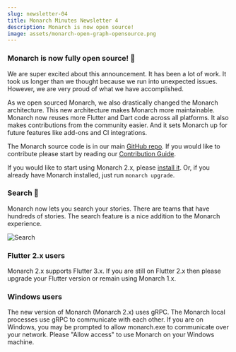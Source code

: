 ```yaml
---
slug: newsletter-04
title: Monarch Minutes Newsletter 4
description: Monarch is now open source!
image: assets/monarch-open-graph-opensource.png
---
```



### Monarch is now fully open source! 🥹
We are super excited about this announcement. It has been a lot of work. It 
took us longer than we thought because we run into unexpected issues. However, 
we are very proud of what we have accomplished.

As we open sourced Monarch, we also drastically changed the Monarch architecture. 
This new architecture makes Monarch more maintainable. Monarch now reuses more 
Flutter and Dart code across all platforms. It also makes contributions from the community easier. And it sets Monarch up for future features like add-ons and CI integrations.

The Monarch source code is in our main [GitHub repo](https://github.com/Dropsource/monarch). 
If you would like to contribute please start by reading our 
[Contribution Guide](https://github.com/Dropsource/monarch/blob/main/CONTRIBUTING.md).

If you would like to start using Monarch 2.x, please 
[install it](https://monarchapp.io/docs/install). Or, if you already have Monarch installed, just run `monarch upgrade`.

### Search 🔎
Monarch now lets you search your stories. There are teams that have hundreds 
of stories. The search feature is a nice addition to the Monarch experience.

<img alt="Search" src={search} />

### Flutter 2.x users
Monarch 2.x supports Flutter 3.x. If you are still on Flutter 2.x then please 
upgrade your Flutter version or remain using Monarch 1.x.

### Windows users
The new version of Monarch (Monarch 2.x) uses gRPC. The Monarch local processes 
use gRPC to communicate with each other. If you are on Windows, you may be 
prompted to allow monarch.exe to communicate over your network. Please 
"Allow access" to use Monarch on your Windows machine.
